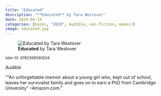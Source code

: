 ```yaml
---
title: "Educated"
description: "**Educated** by Tara Westover"
date: 2019-04-19
categories: [books, "2019", Audible, non-fiction, memoir]
image: educated.jpg
---
```

![**Educated** by Tara Westover](educated.jpg){fig-align="left"}

<sup>isbn-13: 9780399590504</sup>

*Audible*

""An unforgettable memoir about a young girl who, kept out of school, leaves
her survivalist family and goes on to earn a PhD from Cambridge University"
--Amazon.com."